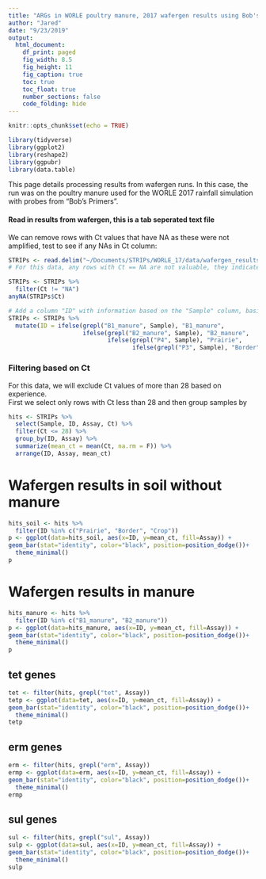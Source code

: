 ```yaml
---
title: "ARGs in WORLE poultry manure, 2017 wafergen results using Bob's prmers"
author: "Jared"
date: "9/23/2019"
output:
  html_document:
    df_print: paged
    fig_width: 8.5
    fig_height: 11
    fig_caption: true
    toc: true
    toc_float: true
    number_sections: false
    code_folding: hide
---
```


```r
knitr::opts_chunk$set(echo = TRUE)
```

```r
library(tidyverse)
library(ggplot2)
library(reshape2)
library(ggpubr)
library(data.table)
```
    
This page details processing results from wafergen runs. In this case, the run was on the poultry manure used for the 
WORLE 2017 rainfall simulation with probes from "Bob's Primers".  
   
#### Read in results from wafergen, this is a tab seperated text file  
We can remove rows with Ct values that have NA as these were not amplified, test to see if any NAs in Ct column:
```r
STRIPs <- read.delim("~/Documents/STRIPs/WORLE_17/data/wafergen_results/STRIPs.txt", row.names=NULL, comment.char="#")
# For this data, any rows with Ct == NA are not valuable, they indicated that a target sequence was not amplified in a sample so we can leave them out of this data

STRIPs <- STRIPs %>%
  filter(Ct != "NA")
anyNA(STRIPs$Ct)
```
```r
# Add a column "ID" with information based on the "Sample" column, basically making a group where reps are within a sample to calculate mean
STRIPs <- STRIPs %>%
  mutate(ID = ifelse(grepl("B1_manure", Sample), "B1_manure",
                     ifelse(grepl("B2_manure", Sample), "B2_manure",
                            ifelse(grepl("P4", Sample), "Prairie",
                                   ifelse(grepl("P3", Sample), "Border", "Crop")))))
```

### Filtering based on Ct    
For this data, we will exclude Ct values of more than 28 based on experience.        
First we select only rows with Ct less than 28 and then group samples by 
```r
hits <- STRIPs %>%
  select(Sample, ID, Assay, Ct) %>%
  filter(Ct <= 28) %>%
  group_by(ID, Assay) %>%
  summarize(mean_ct = mean(Ct, na.rm = F)) %>%
  arrange(ID, Assay, mean_ct)
```

# Wafergen results in soil without manure
```r
hits_soil <- hits %>%
  filter(ID %in% c("Prairie", "Border", "Crop"))
p <- ggplot(data=hits_soil, aes(x=ID, y=mean_ct, fill=Assay)) +
geom_bar(stat="identity", color="black", position=position_dodge())+
  theme_minimal()
p
```
  
# Wafergen results in manure
```r
hits_manure <- hits %>%
  filter(ID %in% c("B1_manure", "B2_manure"))
p <- ggplot(data=hits_manure, aes(x=ID, y=mean_ct, fill=Assay)) +
geom_bar(stat="identity", color="black", position=position_dodge())+
  theme_minimal()
p
```    
   
## tet genes
```r
tet <- filter(hits, grepl("tet", Assay)) 
tetp <- ggplot(data=tet, aes(x=ID, y=mean_ct, fill=Assay)) +
geom_bar(stat="identity", color="black", position=position_dodge())+
  theme_minimal()
tetp
```
    
## erm genes
```r
erm <- filter(hits, grepl("erm", Assay)) 
ermp <- ggplot(data=erm, aes(x=ID, y=mean_ct, fill=Assay)) +
geom_bar(stat="identity", color="black", position=position_dodge())+
  theme_minimal()
ermp
```

## sul genes
```r
sul <- filter(hits, grepl("sul", Assay)) 
sulp <- ggplot(data=sul, aes(x=ID, y=mean_ct, fill=Assay)) +
geom_bar(stat="identity", color="black", position=position_dodge())+
  theme_minimal()
sulp
```
